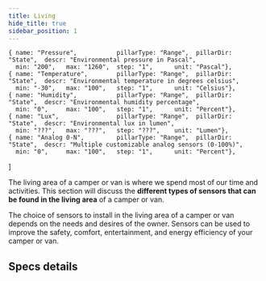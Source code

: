 ```yaml
---
title: Living
hide_title: true
sidebar_position: 1
---
```


<!--
 FROM   @site/src/components/templates/PageSpecification
 VER    1.0.3
-->


    { name: "Pressure",           pillarType: "Range",  pillarDir: "State",  descr: "Environmental pressure in Pascal",
      min: "200",   max: "1260",  step: "1",      unit: "Pascal"},
    { name: "Temperature",        pillarType: "Range",  pillarDir: "State",  descr: "Environmental temperature in degrees celsius",
      min: "-30",   max: "100",   step: "1",      unit: "Celsius"},
    { name: "Humidity",           pillarType: "Range",  pillarDir: "State",  descr: "Environmental humidity percentage",
      min: "0",     max: "100",   step: "1",      unit: "Percent"},
    { name: "Lux",                pillarType: "Range",  pillarDir: "State",  descr: "Environmental lux in lumen",
      min: "???",   max: "???",   step: "???",    unit: "Lumen"},
    { name: "Analog 0-N",         pillarType: "Range",  pillarDir: "State",  descr: "Multiple customizable analog sensors (0-100%)",
      min: "0",     max: "100",   step: "1",      unit: "Percent"},
]

<SpecificationTitle
  name={specs_group_name} />

<SpecificationHeader
  name={specs_group_name}
  pillars={specs_group_pillars} >

The living area of a camper or van is where we spend most of our time and
activities. This section will discuss the <b>different types of sensors that can
be found in the living area</b> of a camper or van.

</SpecificationHeader>

The choice of sensors to install in the living area of a camper or van depends
on the needs and desires of the owner. Sensors can be used to improve the
safety, comfort, entertainment, and energy efficiency of your camper or van.

## Specs details

<SpecificationDetails
  name={specs_group_name}
  group_path={specs_group_path}
  pillars={specs_group_pillars} />

<!--
Notes:

Checkout the "Analog 0-N" pillars: generic vs specific pillars
Consider if it will be better use specific pillars (for Gas Sensor Type 1, Gas Sensor Type 2, Weight Sensor...)
Or if it will be better use generic pillars as specification (in this case the user can configure more freely the input according his needs)

-->
